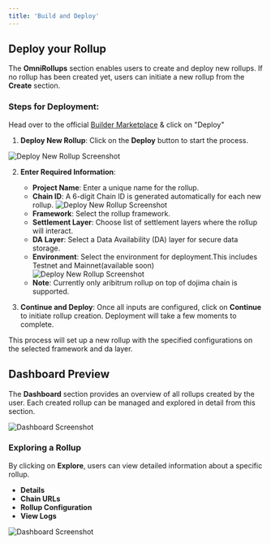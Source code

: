 ```yaml
---
title: 'Build and Deploy'
---
```


## Deploy your Rollup

The **OmniRollups** section enables users to create and deploy new rollups. If no rollup has been created yet, users can initiate a new rollup from the **Create** section.

### Steps for Deployment:

Head over to the official [Builder Marketplace](https://developer.dojima.network/) & click on "Deploy"

1. **Deploy New Rollup**: Click on the **Deploy** button to start the process.

![Deploy New Rollup Screenshot](/images/omnirollups/deploy-rollup.png)

2. **Enter Required Information**:
   - **Project Name**: Enter a unique name for the rollup.
   - **Chain ID**: A 6-digit Chain ID is generated automatically for each new rollup.
   ![Deploy New Rollup Screenshot](../images/omnirollups/rollup-name.png)
   - **Framework**: Select the rollup framework.
   - **Settlement Layer**: Choose list of settlement layers where the rollup will interact.
   - **DA Layer**: Select a Data Availability (DA) layer for secure data storage.
   - **Environment**: Select the environment for deployment.This includes Testnet and Mainnet(available soon)
   ![Deploy New Rollup Screenshot](../images/omnirollups/chains-input.png)
   - **Note**: Currently only aribitrum rollup on top of dojima chain is supported.

3. **Continue and Deploy**: Once all inputs are configured, click on **Continue** to initiate rollup creation. Deployment will take a few moments to complete.


This process will set up a new rollup with the specified configurations on the selected framework and da layer.


## Dashboard Preview

The **Dashboard** section provides an overview of all rollups created by the user. Each created rollup can be managed and explored in detail from this section.

![Dashboard Screenshot](../images/omnirollups/dashboard.png)

### Exploring a Rollup

By clicking on **Explore**, users can view detailed information about a specific rollup.

- **Details**
- **Chain URLs**
- **Rollup Configuration**
- **View Logs**

![Dashboard Screenshot](../images/omnirollups/explore-rollup.png)
